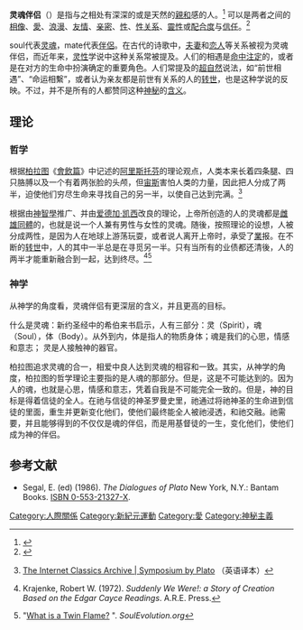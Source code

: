 {{親近關係}}
{{about|靈魂伴侶的定義|香港女歌手[[姚焯菲|姚焯菲]]的粵語單曲|靈魂伴侶 (姚焯菲歌曲)}}
'''灵魂伴侣'''（{{lang-en|Soulmate}}）是指与之相处有深深的或是天然的[[親和|親和]]感的人。<ref>{{cite book|title=Collins English Dictionary|publisher=William Collins Sons & Co. Ltd.|year=1985|page= 1390|editor=Patrick Hanks}}</ref> 可以是两者之间的[[人际吸引|相像]]、[[愛|愛]]、[[浪漫|浪漫]]、[[友情|友情]]、[[亲密关系|亲密]]、[[人类的性|性]]、[[人类性行为|性关系]]、[[靈性|靈性]]或[[配合度_(人際關係)|配合度]]与[[信任|信任]]。<ref>{{Cite web |url=http://uk.askmen.com/money/body_and_mind_60/88_better_living.html |title=存档副本 |accessdate=2015-05-31 |archive-date=2015-10-22 |archive-url=https://web.archive.org/web/20151022220915/http://uk.askmen.com/money/body_and_mind_60/88_better_living.html |dead-url=no }}</ref>

soul代表[[灵魂|灵魂]]，mate代表[[友情|伴侶]]。在古代的诗歌中，[[夫妻|夫妻]]和[[恋人|恋人]]等关系被视为灵魂伴侣，而近年来，[[灵性|灵性]]学说中这种关系常被提及。人们的相遇是[[预定论|命中注定]]的，或者是在对方的生命中扮演确定的重要角色。人们常提及的[[超自然|超自然]]说法，如“前世相遇”、“命运相繫”，或者认为亲友都是前世有关系的人的[[转世|转世]]，也是这种学说的反映。不过，并不是所有的人都赞同这种[[神秘主义|神秘]]的[[含义|含义]]。

== 理论 ==

=== 哲学 ===
根据[[柏拉图|柏拉图]]《[[會飲篇|會飲篇]]》中记述的[[阿里斯托芬|阿里斯托芬]]的理论观点，人类本来长着四条腿、四只胳膊以及一个有着两张脸的头颅，但[[宙斯|宙斯]]害怕人类的力量，因此把人分成了两半，迫使他们穷尽生命来寻找自己的另一半，以使自己达到完满。<ref>{{en}}[http://classics.mit.edu/Plato/symposium.html The Internet Classics Archive | Symposium by Plato] {{Wayback|url=http://classics.mit.edu/Plato/symposium.html |date=20110410132334 }}（英语译本）</ref>

{{cquote|（最初的人）能像现在的人一样直立行走，能按自己的意愿向前行走或倒退行走，而且他还能迅速的滚动，张开四只胳膊和四条腿，像杂技演员一样在空中翻飞——而这是他们想要快跑的时候……他们的力量和能力是如此强大，心中的思想是如此伟大，因此他们要攻击众神……天界议会的众神心中充满了疑惑，因为如果他们像灭绝巨人一样，用雷电灭绝人类，人类对神的祭祀和崇拜就会断绝，但另一方面，众神不能容忍人类不受遏制的傲慢无礼。最终，在经过深思熟虑後，[[宙斯|宙斯]]想到了一个办法：‘据我看来，我的方法可以遏制他们的傲慢，改善他们的举止。人类应继续存活，但我会把他们切成两半，这样他们的力量就会削弱，数量就会增多，祭祀和奉献就会更多，这样就会对我们更有利。他们只能用两条腿走路，但是如果他们仍旧傲慢无礼，不安分守己，我还会再把他们切成两半，让他们只能用一条腿跳来跳去。’|阿里斯托芬，柏拉图《會飲篇》}}

根据由[[神智學|神智學]]推广、并由[[爱德加·凯西|爱德加·凯西]]改良的理论，上帝所创造的人的灵魂都是[[雌雄同體|雌雄同體]]的，也就是说一个人兼有男性与女性的灵魂。随後，按照理论的设想，人被分成两性，是因为人在地球上游荡玩耍，或者说人离开上帝时，承受了[[業|業]]报。在不断的[[转世|转世]]中，人的其中一半总是在寻觅另一半。只有当所有的业债都还清後，人的两半才能重新融合到一起，达到终尽。<ref>{{en}}Krajenke, Robert W. (1972). ''Suddenly We Were!: a Story of Creation Based on the Edgar Cayce Readings''. A.R.E. Press.</ref><ref>{{en}}"[http://www.soulevolution.org/twinflames/twinflames.htm What is a Twin Flame?] {{Wayback|url=http://www.soulevolution.org/twinflames/twinflames.htm |date=20071212223214 }}". ''SoulEvolution.org''</ref>

=== 神学 ===
{{Unreferenced|章節|time=2015-07-15T13:05:23+00:00}}
{{Inappropriate tone|time=2015-07-15T13:05:23+00:00}}
从神学的角度看，灵魂伴侣有更深层的含义，并且更高的目标。

什么是灵魂：新约圣经中的希伯来书启示，人有三部分：灵（Spirit），魂（Soul），体（Body）。从外到内，体是指人的物质身体；魂是我们的心思，情感和意志； 灵是人接触神的器官。

柏拉图追求灵魂的合一，相爱中良人达到灵魂的相容和一致。其实，从神学的角度，柏拉图的哲学理论主要指的是人魂的那部分。但是，这是不可能达到的。因为人的魂，也就是心思，情感和意志，凭着自我是不可能完全一致的。但是，神的目标是得着信徒的全人。在祂与信徒的神圣罗曼史里，祂通过将祂神圣的生命进到信徒的里面，重生并更新变化他们，使他们最终能全人被祂浸透，和祂交融。祂需要，并且能够得到的不仅仅是魂的伴侣，而是用基督徒的一生，变化他们，使他们成为神的伴侣。

==参考文献==
{{reflist}}
* {{en}}Segal, E. (ed) (1986). ''The Dialogues of Plato'' New York, N.Y.: Bantam Books. [[Special:Booksources/055321327X|ISBN 0-553-21327-X]].

[[Category:人際關係|Category:人際關係]]
[[Category:新紀元運動|Category:新紀元運動]]
[[Category:愛|Category:愛]]
[[Category:神秘主義|Category:神秘主義]]